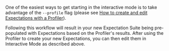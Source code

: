 
One of the easiest ways to get starting in the interactive mode is to take advantage of the `--profile` flag (please see [How to create and edit Expectations with a Profiler](../../how_to_create_and_edit_expectations_with_a_profiler.md)).

Following this workflow will result in your new Expectation Suite being pre-populated with Expectations based on the Profiler's results.  After using the Profiler to create your new Expectations, you can then edit them in Interactive Mode as described above.
